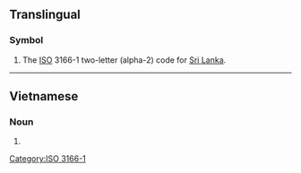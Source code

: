 {{also|.lk|lk.}}
==Translingual==

===Symbol===
{{head|mul|symbol}}

# The [[ISO]] 3166-1 two-letter (alpha-2) code for [[Sri Lanka]].

----

==Vietnamese==

===Noun===
{{vi-noun}}

# {{initialism of|vi|liên khúc||medley}}

[[Category:ISO 3166-1]]